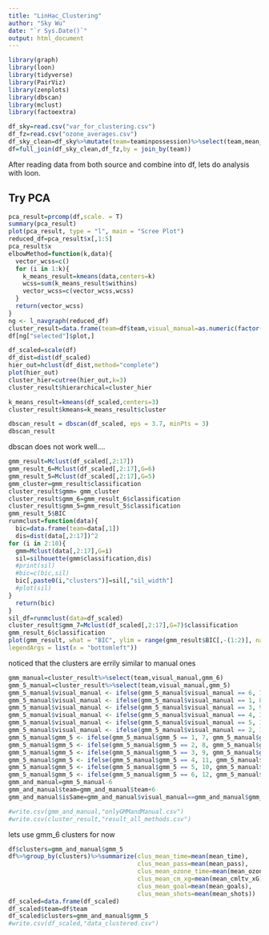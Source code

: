---
title: "LinHac_Clustering"
author: "Sky Wu"
date: "`r Sys.Date()`"
output: html_document
---

```{r setup}
library(graph)
library(loon)
library(tidyverse)
library(PairViz)
library(zenplots)
library(dbscan)
library(mclust)
library(factoextra)
```
```{r data}
df_sky=read.csv("var_for_clustering.csv")
df_fz=read.csv("ozone_averages.csv")
df_sky_clean=df_sky%>%mutate(team=teaminpossession)%>%select(team,mean_time,mean_time_mod,mean_pass,mean_pass_mod)
df=full_join(df_sky_clean,df_fz,by = join_by(team))
```

After reading data from both source and combine into df, lets do analysis with loon.

## Try PCA

```{r}
pca_result=prcomp(df,scale. = T)
summary(pca_result)
plot(pca_result, type = "l", main = "Scree Plot")
reduced_df=pca_result$x[,1:5]
pca_result$x
elbowMethod=function(k,data){
  vector_wcss=c()
  for (i in 1:k){
    k_means_result=kmeans(data,centers=k)
    wcss=sum(k_means_result$withins)
    vector_wcss=c(vector_wcss,wcss)
  }
  return(vector_wcss)
}
ng <- l_navgraph(reduced_df)
cluster_result=data.frame(team=df$team,visual_manual=as.numeric(factor(ng["color"]$plot)))
df[ng["selected"]$plot,]
```

```{r hierarchical}
df_scaled=scale(df)
df_dist=dist(df_scaled)
hier_out=hclust(df_dist,method="complete")
plot(hier_out)
cluster_hier=cutree(hier_out,k=3)
cluster_result$hierarchical=cluster_hier
```

```{r kmeans}
k_means_result=kmeans(df_scaled,centers=3)
cluster_result$kmeans=k_means_result$cluster
```

```{r dbscan}
dbscan_result = dbscan(df_scaled, eps = 3.7, minPts = 3)
dbscan_result
```
dbscan does not work well....

```{r gmm}
gmm_result=Mclust(df_scaled[,2:17])
gmm_result_6=Mclust(df_scaled[,2:17],G=6)
gmm_result_5=Mclust(df_scaled[,2:17],G=5)
gmm_cluster=gmm_result$classification
cluster_result$gmm= gmm_cluster
cluster_result$gmm_6=gmm_result_6$classification
cluster_result$gmm_5=gmm_result_5$classification
gmm_result_5$BIC
runmclust=function(data){
  bic=data.frame(team=data[,1])
  dis=dist(data[,2:17])^2
for (i in 2:10){
  gmm=Mclust(data[,2:17],G=i)
  sil=silhouette(gmm$classification,dis)
  #print(sil)
  #bic=c(bic,sil)
  bic[,paste0(i,"clusters")]=sil[,"sil_width"]
  #plot(sil)
}
  return(bic)
}
sil_df=runmclust(data=df_scaled)
cluster_result$gmm_7=Mclust(df_scaled[,2:17],G=7)$classification
gmm_result_6$classification
plot(gmm_result, what = "BIC", ylim = range(gmm_result$BIC[,-(1:2)], na.rm = TRUE),
legendArgs = list(x = "bottomleft"))
```

noticed that the clusters are errily similar to manual ones

```{r final}
gmm_manual=cluster_result%>%select(team,visual_manual,gmm_6)
gmm_5_manual=cluster_result%>%select(team,visual_manual,gmm_5)
gmm_5_manual$visual_manual <- ifelse(gmm_5_manual$visual_manual == 6, 7, gmm_5_manual$visual_manual)
gmm_5_manual$visual_manual <- ifelse(gmm_5_manual$visual_manual == 1, 8, gmm_5_manual$visual_manual)
gmm_5_manual$visual_manual <- ifelse(gmm_5_manual$visual_manual == 3, 9, gmm_5_manual$visual_manual)
gmm_5_manual$visual_manual <- ifelse(gmm_5_manual$visual_manual == 4, 10, gmm_5_manual$visual_manual)
gmm_5_manual$visual_manual <- ifelse(gmm_5_manual$visual_manual == 5, 11, gmm_5_manual$visual_manual)
gmm_5_manual$visual_manual <- ifelse(gmm_5_manual$visual_manual == 2, 12, gmm_5_manual$visual_manual)
gmm_5_manual$gmm_5 <- ifelse(gmm_5_manual$gmm_5 == 1, 7, gmm_5_manual$gmm_5)
gmm_5_manual$gmm_5 <- ifelse(gmm_5_manual$gmm_5 == 2, 8, gmm_5_manual$gmm_5)
gmm_5_manual$gmm_5 <- ifelse(gmm_5_manual$gmm_5 == 3, 9, gmm_5_manual$gmm_5)
gmm_5_manual$gmm_5 <- ifelse(gmm_5_manual$gmm_5 == 4, 11, gmm_5_manual$gmm_5)
gmm_5_manual$gmm_5 <- ifelse(gmm_5_manual$gmm_5 == 5, 10, gmm_5_manual$gmm_5)
gmm_5_manual$gmm_5 <- ifelse(gmm_5_manual$gmm_5 == 6, 12, gmm_5_manual$gmm_5)
gmm_and_manual=gmm_5_manual-6
gmm_and_manual$team=gmm_and_manual$team+6
gmm_and_manual$isSame=gmm_and_manual$visual_manual==gmm_and_manual$gmm_5

#write.csv(gmm_and_manual,"onlyGMMandManual.csv")
#write.csv(cluster_result,"result_all_methods.csv")
```

lets use gmm_6 clusters for now

```{r}
df$clusters=gmm_and_manual$gmm_5
df%>%group_by(clusters)%>%summarize(clus_mean_time=mean(mean_time),
                                    clus_mean_pass=mean(mean_pass),
                                    clus_mean_ozone_time=mean(mean_ozone_time),
                                    clus_mean_cm_xg=mean(mean_cmltv_xG),
                                    clus_mean_goal=mean(mean_goals),
                                    clus_mean_shots=mean(mean_shots))
df_scaled=data.frame(df_scaled)
df_scaled$team=df$team
df_scaled$clusters=gmm_and_manual$gmm_5
#write.csv(df_scaled,"data_clustered.csv")
```
